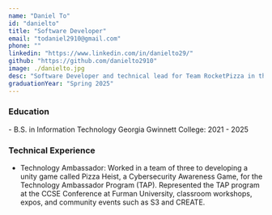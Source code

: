 ```yaml
---
name: "Daniel To"
id: "danielto"
title: "Software Developer"
email: "todaniel2910@gmail.com"
phone: ""
linkedin: "https://www.linkedin.com/in/danielto29/"
github: "https://github.com/danielto2910"
image: ./danielto.jpg
desc: "Software Developer and technical lead for Team RocketPizza in the TAP program during Fall 2024. Led the development of Pizza Heist, a Unity-based project designed to teach cybersecurity fundamentals in an engaging and interactive way."
graduationYear: "Spring 2025"
---
```


### Education
<div>
- B.S. in Information Technology Georgia Gwinnett College: 2021 - 2025
</div>

### Technical Experience
<ul>
    <li>Technology Ambassador: Worked in a team of three to developing a unity game called Pizza Heist, a Cybersecurity Awareness Game, for the Technology Ambassador Program (TAP). Represented the TAP program at the CCSE Conference at Furman University, classroom workshops, expos, and community events such as S3 and CREATE.</li>
</ul>